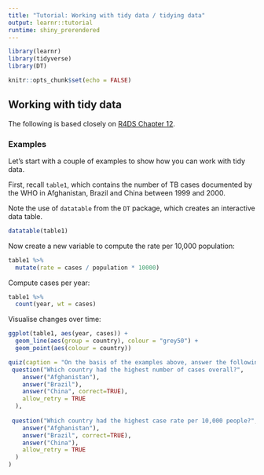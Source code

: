 ```yaml
---
title: "Tutorial: Working with tidy data / tidying data"
output: learnr::tutorial
runtime: shiny_prerendered
---
```


```r
library(learnr)
library(tidyverse)
library(DT)

knitr::opts_chunk$set(echo = FALSE)
```


## Working with tidy data

The following is based closely on [R4DS Chapter 12](https://r4ds.had.co.nz/tidy-data.html).

### Examples 

Let's start with a couple of examples to show how you can work with tidy data.

First, recall `table1`, which contains the number of TB cases documented by the WHO in Afghanistan, Brazil and China between 1999 and 2000.

Note the use of `datatable` from the `DT` package, which creates an interactive data table.

```r
datatable(table1)

```

Now create a new variable to compute the rate per 10,000 population:

```r

table1 %>% 
  mutate(rate = cases / population * 10000)

```

Compute cases per year:

```r
table1 %>% 
  count(year, wt = cases)
```

Visualise changes over time:

```r
ggplot(table1, aes(year, cases)) + 
  geom_line(aes(group = country), colour = "grey50") + 
  geom_point(aes(colour = country))
```

```r
quiz(caption = "On the basis of the examples above, answer the following questions:",
 question("Which country had the highest number of cases overall?",
    answer("Afghanistan"),
    answer("Brazil"),
    answer("China", correct=TRUE),
    allow_retry = TRUE
  ),
 
 question("Which country had the highest case rate per 10,000 people?",
    answer("Afghanistan"),
    answer("Brazil", correct=TRUE),
    answer("China"),
    allow_retry = TRUE
  )
)
```


